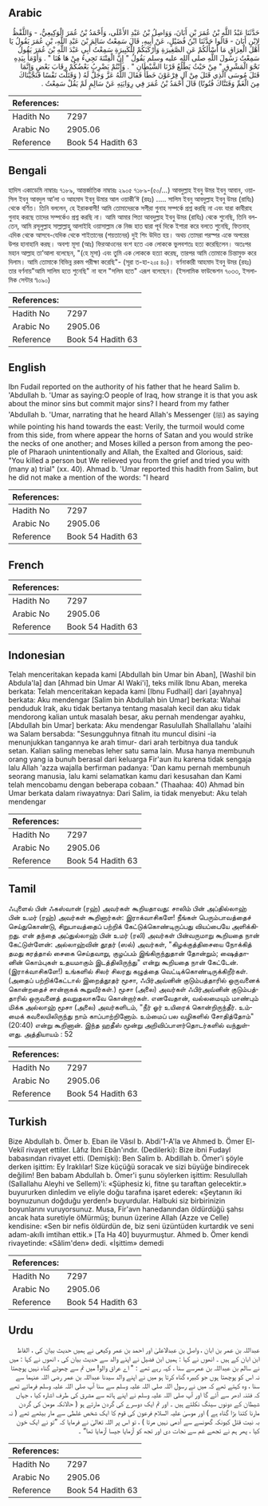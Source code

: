 ## Arabic


<div dir="rtl" lang="ar" style={{fontSize:'larger',backgroundColor:'#f8f9fa',padding:20}}>
حَدَّثَنَا عَبْدُ اللَّهِ بْنُ عُمَرَ بْنِ أَبَانَ، وَوَاصِلُ بْنُ عَبْدِ الأَعْلَى، وَأَحْمَدُ بْنُ عُمَرَ الْوَكِيعِيُّ، - وَاللَّفْظُ لاِبْنِ أَبَانَ - قَالُوا حَدَّثَنَا ابْنُ فُضَيْلٍ، عَنْ أَبِيهِ، قَالَ سَمِعْتُ سَالِمَ بْنَ عَبْدِ اللَّهِ، بْنِ عُمَرَ يَقُولُ يَا أَهْلَ الْعِرَاقِ مَا أَسْأَلَكُمْ عَنِ الصَّغِيرَةِ وَأَرْكَبَكُمْ لِلْكَبِيرَةِ سَمِعْتُ أَبِي عَبْدَ اللَّهِ بْنَ عُمَرَ يَقُولُ سَمِعْتُ رَسُولَ اللَّهِ صلى الله عليه وسلم يَقُولُ ‏"‏ إِنَّ الْفِتْنَةَ تَجِيءُ مِنْ هَا هُنَا ‏"‏ ‏.‏ وَأَوْمَأَ بِيَدِهِ نَحْوَ الْمَشْرِقِ ‏"‏ مِنْ حَيْثُ يَطْلُعُ قَرْنَا الشَّيْطَانِ ‏"‏ ‏.‏ وَأَنْتُمْ يَضْرِبُ بَعْضُكُمْ رِقَابَ بَعْضٍ وَإِنَّمَا قَتَلَ مُوسَى الَّذِي قَتَلَ مِنْ آلِ فِرْعَوْنَ خَطَأً فَقَالَ اللَّهُ عَزَّ وَجَلَّ لَهُ ‏(‏ وَقَتَلْتَ نَفْسًا فَنَجَّيْنَاكَ مِنَ الْغَمِّ وَفَتَنَّاكَ فُتُونًا‏)‏ قَالَ أَحْمَدُ بْنُ عُمَرَ فِي رِوَايَتِهِ عَنْ سَالِمٍ لَمْ يَقُلْ سَمِعْتُ ‏.‏
</div>
<div style={{backgroundColor:'#f8f9fa',padding:20, marginBottom: 10}}><table> <thead> <tr> <th>References:</th> <th></th> </tr> </thead> <tbody><tr><td>Hadith No</td><td>7297</td></tr><tr><td>Arabic No</td><td>2905.06</td></tr><tr><td>Reference</td><td>Book 54 Hadith 63</td></tr></tbody></table></div>

## Bengali


<div dir="ltr" lang="bn" style={{fontSize:'larger',backgroundColor:'#f8f9fa',padding:20}}>
হাদিস একাডেমি নাম্বারঃ ৭১৮৯, আন্তর্জাতিক নাম্বারঃ ২৯০৫ ৭১৮৯-(৫০/...) আবদুল্লাহ ইবনু উমর ইবনু আবান, ওয়াসিল ইবনু আবদুল আ’লা ও আহমাদ ইবনু উমার আল ওয়াকী’ঈ (রহঃ) ..... সালিম ইবনু আবদুল্লাহ ইবনু উমর (রাযিঃ) থেকে বর্ণিত। তিনি বললেন, হে ইরাকবাসী! আমি তোমাদেরকে সগীরা গুনাহ সম্পর্কে প্রশ্ন করছি না এবং যারা কাবীরাহ গুনাহ করছে তাদের সম্পর্কেও প্রশ্ন করছি না। আমি আমার পিতা আবদুল্লাহ ইবনু উমর (রাযিঃ) থেকে শুনেছি, তিনি বলতেন, আমি রসূলুল্লাহ সাল্লাল্লাহু আলাইহি ওয়াসাল্লাম কে নিজ হাত দ্বারা পূর্ব দিকে ইশারা করে বলতে শুনেছি, ফিতনাহ্ এদিক থেকে আসবে-যেদিক থেকে শাইতানের (শয়তানের) দুই শিং উদিত হয়। অথচ তোমরা পরস্পর একে অপরের উপর হানাহানি করছ। অবশ্য মূসা (আঃ) ফিরআওনের বংশ হতে এক লোককে ভুলবশতঃ হত্য করেছিলেন। অতঃপর মহান আল্লাহ তা’আলা বলেছেন, "(হে মূসা) এবং তুমি এক লোককে হত্যা করেছ, তারপর আমি তোমাকে চিন্তামুক্ত করে দিলাম। আমি তোমাকে বিভিন্ন রকম পরীক্ষা করেছি"- (সূরা ত-হা-২০ঃ ৪০)। বর্ণনাকারী আহমাদ ইবনু উমর (রহঃ) তার বর্ণনায়"আমি সালিম হতে শুনেছি" না বলে "সলিম হতে" এরূপ বলেছেন। (ইসলামিক ফাউন্ডেশন ৭০৩৩, ইসলামিক সেন্টার ૧০৯০)
</div>
<div style={{backgroundColor:'#f8f9fa',padding:20, marginBottom: 10}}><table> <thead> <tr> <th>References:</th> <th></th> </tr> </thead> <tbody><tr><td>Hadith No</td><td>7297</td></tr><tr><td>Arabic No</td><td>2905.06</td></tr><tr><td>Reference</td><td>Book 54 Hadith 63</td></tr></tbody></table></div>

## English


<div dir="ltr" lang="en" style={{fontSize:'larger',backgroundColor:'#f8f9fa',padding:20}}>
Ibn Fudail reported on the authority of his father that he heard Salim b. 'Abdullah b. 'Umar as saying:O people of Iraq, how strange it is that you ask about the minor sins but commit major sins? I heard from my father 'Abdullah b. 'Umar, narrating that he heard Allah's Messenger (ﷺ) as saying while pointing his hand towards the east: Verily, the turmoil would come from this side, from where appear the horns of Satan and you would strike the necks of one another; and Moses killed a person from among the people of Pharaoh unintentionally and Allah, the Exalted and Glorious, said: "You killed a person but We relieved you from the grief and tried you with (many a) trial" (xx. 40). Ahmad b. 'Umar reported this hadith from Salim, but he did not make a mention of the words: "I heard
</div>
<div style={{backgroundColor:'#f8f9fa',padding:20, marginBottom: 10}}><table> <thead> <tr> <th>References:</th> <th></th> </tr> </thead> <tbody><tr><td>Hadith No</td><td>7297</td></tr><tr><td>Arabic No</td><td>2905.06</td></tr><tr><td>Reference</td><td>Book 54 Hadith 63</td></tr></tbody></table></div>

## French


<div dir="ltr" lang="fr" style={{fontSize:'larger',backgroundColor:'#f8f9fa',padding:20}}>

</div>
<div style={{backgroundColor:'#f8f9fa',padding:20, marginBottom: 10}}><table> <thead> <tr> <th>References:</th> <th></th> </tr> </thead> <tbody><tr><td>Hadith No</td><td>7297</td></tr><tr><td>Arabic No</td><td>2905.06</td></tr><tr><td>Reference</td><td>Book 54 Hadith 63</td></tr></tbody></table></div>

## Indonesian


<div dir="ltr" lang="id" style={{fontSize:'larger',backgroundColor:'#f8f9fa',padding:20}}>
Telah menceritakan kepada kami [Abdullah bin Umar bin Aban], [Washil bin Abdula'la] dan [Ahmad bin Umar Al Waki'i], teks milik Ibnu Aban, mereka berkata: Telah menceritakan kepada kami [Ibnu Fudhail] dari [ayahnya] berkata: Aku mendengar [Salim bin Abdullah bin Umar] berkata: Wahai penduduk Irak, aku tidak bertanya tentang masalah kecil dan aku tidak mendorong kalian untuk masalah besar, aku pernah mendengar ayahku, [Abdullah bin Umar] berkata: Aku mendengar Rasulullah Shallallahu 'alaihi wa Salam bersabda: "Sesungguhnya fitnah itu muncul disini -ia menunjukkan tangannya ke arah timur- dari arah terbitnya dua tanduk setan. Kalian saling menebas leher satu sama lain. Musa hanya membunuh orang yang ia bunuh berasal dari keluarga Fir'aun itu karena tidak sengaja lalu Allah 'azza wajalla berfirman padanya: 'Dan kamu pernah membunuh seorang manusia, lalu kami selamatkan kamu dari kesusahan dan Kami telah mencobamu dengan beberapa cobaan." (Thaahaa: 40) Ahmad bin Umar berkata dalam riwayatnya: Dari Salim, ia tidak menyebut: Aku telah mendengar
</div>
<div style={{backgroundColor:'#f8f9fa',padding:20, marginBottom: 10}}><table> <thead> <tr> <th>References:</th> <th></th> </tr> </thead> <tbody><tr><td>Hadith No</td><td>7297</td></tr><tr><td>Arabic No</td><td>2905.06</td></tr><tr><td>Reference</td><td>Book 54 Hadith 63</td></tr></tbody></table></div>

## Tamil


<div dir="ltr" lang="ta" style={{fontSize:'larger',backgroundColor:'#f8f9fa',padding:20}}>
ஃபுளைல் பின் ஃகஸ்வான் (ரஹ்) அவர்கள் கூறியதாவது: சாலிம் பின் அப்தில்லாஹ் பின் உமர் (ரஹ்) அவர்கள் கூறினார்கள்: இராக்வாசிகளே! நீங்கள் பெரும்பாவத்தைச் செய்துகொண்டு, சிறுபாவத்தைப் பற்றிக் கேட்டுக்கொண்டிருப்பது வியப்பையே அளிக்கிறது. என் தந்தை அப்துல்லாஹ் பின் உமர் (ரலி) அவர்கள் பின்வருமாறு கூறியதை நான் கேட்டுள்ளேன்: அல்லாஹ்வின் தூதர் (ஸல்) அவர்கள், "கிழக்குத்திசையை நோக்கித் தமது கரத்தால் சைகை செய்தவாறு, குழப்பம் இங்கிருந்துதான் தோன்றும்; ஷைத்தானின் கொம்புகள் உதயமாகும் இடத்திலிருந்து" என்று கூறியதை நான் கேட்டேன். (இராக்வாசிகளே!) உங்களில் சிலர் சிலரது கழுத்தை வெட்டிக்கொண்டிருக்கிறீர்கள். (அதைப் பற்றிக்கேட்டால் இறைத்தூதர் மூசா, ஃபிர்அவ்னின் குடும்பத்தாரில் ஒருவனைக் கொன்றதைச் சான்றாகக் கூறுவீர்கள்.) மூசா (அலை) அவர்கள் ஃபிர்அவ்னின் குடும்பத்தாரில் ஒருவனைத் தவறுதலாகவே கொன்றார்கள். எனவேதான், வல்லமையும் மாண்பும் மிக்க அல்லாஹ் மூசா (அலை) அவர்களிடம், "நீர் ஓர் உயிரைக் கொன்றிருந்தீர். உம்மைக் கவலையிலிருந்து நாம் காப்பாற்றினோம். உம்மைப் பல வழிகளில் சோதித்தோம்" (20:40) என்று கூறினான். இந்த ஹதீஸ் மூன்று அறிவிப்பாளர்தொடர்களில் வந்துள்ளது. அத்தியாயம் : 52
</div>
<div style={{backgroundColor:'#f8f9fa',padding:20, marginBottom: 10}}><table> <thead> <tr> <th>References:</th> <th></th> </tr> </thead> <tbody><tr><td>Hadith No</td><td>7297</td></tr><tr><td>Arabic No</td><td>2905.06</td></tr><tr><td>Reference</td><td>Book 54 Hadith 63</td></tr></tbody></table></div>

## Turkish


<div dir="ltr" lang="tr" style={{fontSize:'larger',backgroundColor:'#f8f9fa',padding:20}}>
Bize Abdullah b. Ömer b. Eban ile Vâsıl b. Abdi'1-A'la ve Ahmed b. Ömer El-Vekiî rivayet ettiler. Lâfız İbni Ebân'ındır. (Dedilerki): Bize ibni Fudayl babasından rivayet etti. (Demişki): Ben Salim b. Abdillah b. Ömer'i şöyle derken işittim: Ey Iraklılar! Size küçüğü soracak ve sizi büyüğe bindirecek değilim! Ben babam Abdullah b. Ömer'i şunu söylerken işittim: Resulullah (Sallallahu Aleyhi ve Sellem)'i: «Şüphesiz ki, fitne şu taraftan gelecektir.» buyururken dinledim ve eliyle doğu tarafına işaret ederek: «Şeytanın iki boynuzunun doğduğu yerden!» buyurdular. Halbuki siz birbirinizin boyunlarını vuruyorsunuz. Musa, Fir'avn hanedanından öldürdüğü şahsı ancak hata suretiyle öMürmüş; bunun üzerine Allah (Azze ve Celle) kendisine: «Sen bir nefis öldürdün de, biz seni üzüntüden kurtardık ve seni adam-akıllı imtihan ettik.» [Ta Ha 40] buyurmuştur. Ahmed b. Ömer kendi rivayetinde: «Sâlim'den» dedi. «İşittim» demedi
</div>
<div style={{backgroundColor:'#f8f9fa',padding:20, marginBottom: 10}}><table> <thead> <tr> <th>References:</th> <th></th> </tr> </thead> <tbody><tr><td>Hadith No</td><td>7297</td></tr><tr><td>Arabic No</td><td>2905.06</td></tr><tr><td>Reference</td><td>Book 54 Hadith 63</td></tr></tbody></table></div>

## Urdu


<div dir="rtl" lang="ur" style={{fontSize:'larger',backgroundColor:'#f8f9fa',padding:20}}>
عبداللہ بن عمر بن ابان ، واصل بن عبدالاعلیٰ اور احمد بن عمر وکیعی نے ہمیں حدیث بیان کی ، الفاظ ابن ابان کے ہیں ۔ انھوں نے کہا : ہمیں ابن فضیل نے اپنے والد سے حدیث بیان کی ، انھوں نے کہا : میں نے سالم بن عبداللہ بن عمرسے سنا ، کہہ رہے تھے : " اے عراق والو! میں تم سے چھوٹے گناہ نہیں پوچھتا نہ اس کو پوچھتا ہوں جو کبیرہ گناہ کرتا ہو میں نے اپنے والد سیدنا عبداللہ بن عمر رضی اللہ عنہما سے سنا ، وہ کہتے تھے کہ میں نے رسول اللہ صلی اللہ علیہ وسلم سے سنا آپ صلی اللہ علیہ وسلم فرماتے تھے کہ فتنہ ادھر سے آئے گا اور آپ صلی اللہ علیہ وسلم نے اپنے ہاتھ سے مشرق کی طرف اشارہ کیا ، جہاں شیطان کے دونوں سینگ نکلتے ہیں ۔ اور تم ایک دوسرے کی گردن مارتے ہو ( حالانکہ مومن کی گردن مارنا کتنا بڑا گناہ ہے ) اور موسیٰ علیہ السلام فرعون کی قوم کا ایک شخص غلطی سے مار بیٹھے تھے ( نہ بہ نیت قتل کیونکہ گھونسے سے آدمی نہیں مرتا ) ، تو اس پر اللہ تعالیٰ نے فرمایا کہ ”تو نے ایک خون کیا ، پھر ہم نے تجھے غم سے نجات دی اور تجھ کو آزمایا جیسا آزمایا تھا“ ۔
</div>
<div style={{backgroundColor:'#f8f9fa',padding:20, marginBottom: 10}}><table> <thead> <tr> <th>References:</th> <th></th> </tr> </thead> <tbody><tr><td>Hadith No</td><td>7297</td></tr><tr><td>Arabic No</td><td>2905.06</td></tr><tr><td>Reference</td><td>Book 54 Hadith 63</td></tr></tbody></table></div>